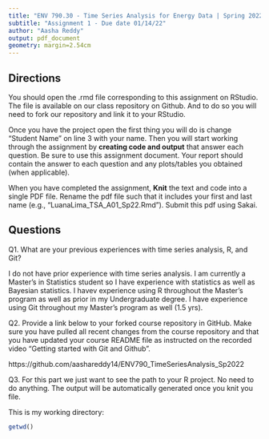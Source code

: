 ```yaml
---
title: "ENV 790.30 - Time Series Analysis for Energy Data | Spring 2022"
subtitle: "Assignment 1 - Due date 01/14/22"
author: "Aasha Reddy"
output: pdf_document
geometry: margin=2.54cm
---
```


## Directions

You should open the .rmd file corresponding to this assignment on RStudio. The file is available on our class repository on Github. And to do so you will need to fork our repository and link it to your RStudio.  

Once you have the project open the first thing you will do is change "Student Name" on line 3 with your name. 
Then you will start working through the assignment by  **creating code and output** that answer each question. Be sure to use this assignment document. Your report should contain the answer to each question and any plots/tables you obtained (when applicable).

When you have completed the assignment, **Knit** the text and code into a single PDF file. Rename the pdf file such that it includes your first and last name (e.g., "LuanaLima_TSA_A01_Sp22.Rmd"). Submit this pdf using Sakai. 

## Questions

Q1. What are your previous experiences with time series analysis, R, and Git? 

I do not have prior experience with time series analysis. I am currently a Master's in Statistics student so I have experience with statistics as well as Bayesian statistics. I havev experience using R throughout the Master's program as well as prior in my Undergraduate degree. I have experience using Git throughout my Master's program as well (1.5 yrs).


Q2. Provide a link below to your forked course repository in GitHub. Make sure you have pulled all recent changes from the course repository and that you have updated your course README file as instructed on the recorded video "Getting started with Git and Github". 

https://github.com/aashareddy14/ENV790_TimeSeriesAnalysis_Sp2022

Q3. For this part we just want to see the path to your R project. No need to do anything. The output will be automatically generated once you knit you file. 

This is my working directory:

\scriptsize

```r
getwd()
```

\normalsize
